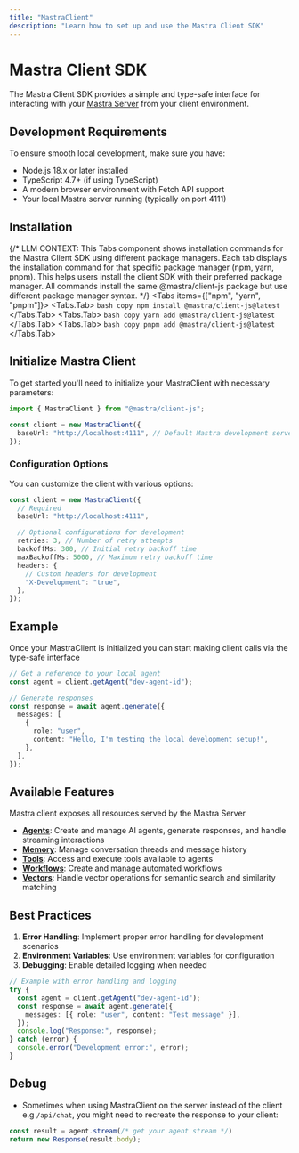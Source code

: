 ```yaml
---
title: "MastraClient"
description: "Learn how to set up and use the Mastra Client SDK"
---
```


# Mastra Client SDK

The Mastra Client SDK provides a simple and type-safe interface for interacting with your [Mastra Server](/docs/deployment/server) from your client environment.

## Development Requirements

To ensure smooth local development, make sure you have:

- Node.js 18.x or later installed
- TypeScript 4.7+ (if using TypeScript)
- A modern browser environment with Fetch API support
- Your local Mastra server running (typically on port 4111)

## Installation


{/* 
  LLM CONTEXT: This Tabs component shows installation commands for the Mastra Client SDK using different package managers.
  Each tab displays the installation command for that specific package manager (npm, yarn, pnpm).
  This helps users install the client SDK with their preferred package manager.
  All commands install the same @mastra/client-js package but use different package manager syntax.
*/}
<Tabs items={["npm", "yarn", "pnpm"]}>
  <Tabs.Tab>
    ```bash copy
    npm install @mastra/client-js@latest
    ```
  </Tabs.Tab>
  <Tabs.Tab>
    ```bash copy
    yarn add @mastra/client-js@latest
    ```
  </Tabs.Tab>
  <Tabs.Tab>
    ```bash copy
    pnpm add @mastra/client-js@latest
    ```
  </Tabs.Tab>
</Tabs>


## Initialize Mastra Client

To get started you'll need to initialize your MastraClient with necessary parameters:

```typescript
import { MastraClient } from "@mastra/client-js";

const client = new MastraClient({
  baseUrl: "http://localhost:4111", // Default Mastra development server port
});
```

### Configuration Options

You can customize the client with various options:

```typescript
const client = new MastraClient({
  // Required
  baseUrl: "http://localhost:4111",

  // Optional configurations for development
  retries: 3, // Number of retry attempts
  backoffMs: 300, // Initial retry backoff time
  maxBackoffMs: 5000, // Maximum retry backoff time
  headers: {
    // Custom headers for development
    "X-Development": "true",
  },
});
```

## Example

Once your MastraClient is initialized you can start making client calls via the type-safe
interface

```typescript
// Get a reference to your local agent
const agent = client.getAgent("dev-agent-id");

// Generate responses
const response = await agent.generate({
  messages: [
    {
      role: "user",
      content: "Hello, I'm testing the local development setup!",
    },
  ],
});
```

## Available Features

Mastra client exposes all resources served by the Mastra Server

- [**Agents**](/reference/client-js/agents): Create and manage AI agents, generate responses, and handle streaming interactions
- [**Memory**](/reference/client-js/memory): Manage conversation threads and message history
- [**Tools**](/reference/client-js/tools): Access and execute tools available to agents
- [**Workflows**](/reference/client-js/workflows): Create and manage automated workflows
- [**Vectors**](/reference/client-js/vectors): Handle vector operations for semantic search and similarity matching

## Best Practices

1. **Error Handling**: Implement proper error handling for development scenarios
2. **Environment Variables**: Use environment variables for configuration
3. **Debugging**: Enable detailed logging when needed

```typescript
// Example with error handling and logging
try {
  const agent = client.getAgent("dev-agent-id");
  const response = await agent.generate({
    messages: [{ role: "user", content: "Test message" }],
  });
  console.log("Response:", response);
} catch (error) {
  console.error("Development error:", error);
}
```
## Debug

- Sometimes when using MastraClient on the server instead of the client e.g `/api/chat`,
 you might need to recreate the response to your client:

 ```typescript
 const result = agent.stream(/* get your agent stream */)
 return new Response(result.body);
```

